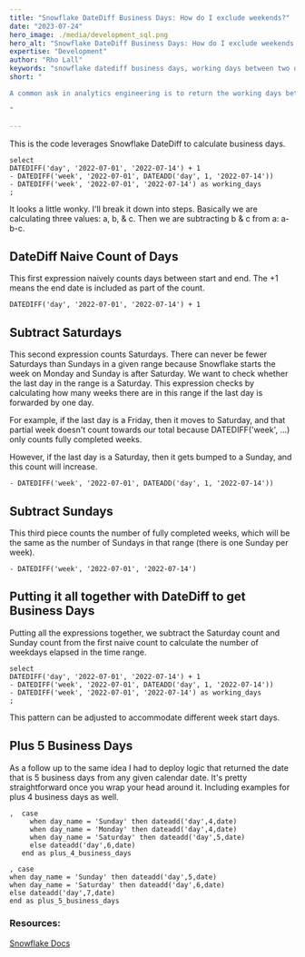 ```yaml
---
title: "Snowflake DateDiff Business Days: How do I exclude weekends?"
date: "2023-07-24"
hero_image: ./media/development_sql.png
hero_alt: "Snowflake DateDiff Business Days: How do I exclude weekends between two dates in Snowflake SQL?"
expertise: "Development"
author: "Rho Lall"
keywords: "snowflake datediff business days, working days between two dates, snowflake networkdays, analytics engineering, data driven development"
short: "

A common ask in analytics engineering is to return the working days between two dates not the calendar days.

"

---
```


This is the code leverages Snowflake DateDiff to calculate business days.

`select`  
`DATEDIFF('day', '2022-07-01', '2022-07-14') + 1`  
`- DATEDIFF('week', '2022-07-01', DATEADD('day', 1, '2022-07-14'))`  
`- DATEDIFF('week', '2022-07-01', '2022-07-14') as working_days`  
`;`
    
It looks a little wonky. I'll break it down into steps. Basically we are calculating three values: a, b, & c. Then we are subtracting b & c from a: a-b-c. 

## DateDiff Naive Count of Days
This first expression naively counts days between start and end. The +1 means the end date is included as part of the count.

`DATEDIFF('day', '2022-07-01', '2022-07-14') + 1`

## Subtract Saturdays          
This second expression counts Saturdays. There can never be fewer Saturdays than Sundays in a given range because Snowflake starts the week on Monday and Sunday is after Saturday. We want to check whether the last day in the range is a Saturday. This expression checks by calculating how many weeks there are in this range if the last day is forwarded by one day.

For example, if the last day is a Friday, then it moves to Saturday, and that partial week doesn't count towards our total because DATEDIFF('week', ...) only counts fully completed weeks. 

However, if the last day is a Saturday, then it gets bumped to a Sunday, and this count will increase.

`- DATEDIFF('week', '2022-07-01', DATEADD('day', 1, '2022-07-14'))`

## Subtract Sundays
This third piece counts the number of fully completed weeks, which will be the same as the number of Sundays in that range (there is one Sunday per week).        
        
`- DATEDIFF('week', '2022-07-01', '2022-07-14')`

## Putting it all together with DateDiff to get Business Days
Putting all the expressions together, we subtract the Saturday count and Sunday count from the first naive count to calculate the number of weekdays elapsed in the time range.

`select`  
`DATEDIFF('day', '2022-07-01', '2022-07-14') + 1`  
`- DATEDIFF('week', '2022-07-01', DATEADD('day', 1, '2022-07-14'))`  
`- DATEDIFF('week', '2022-07-01', '2022-07-14') as working_days`  
`;`

This pattern can be adjusted to accommodate different week start days.

## Plus 5 Business Days

As a follow up to the same idea I had to deploy logic that returned the date that is 5 business days from any given calendar date. It's pretty straightforward once you wrap your head around it. Including examples for plus 4 business days as well.

`,  case`  
`     when day_name = 'Sunday' then dateadd('day',4,date)`  
`     when day_name = 'Monday' then dateadd('day',4,date)`  
`     when day_name = 'Saturday' then dateadd('day',5,date)`  
`     else dateadd('day',6,date)`  
`   end as plus_4_business_days` 

`, case`  
`when day_name = 'Sunday' then dateadd('day',5,date)`  
`when day_name = 'Saturday' then dateadd('day',6,date)`  
`else dateadd('day',7,date)`  
`end as plus_5_business_days`

### Resources:

[Snowflake Docs](https://docs.snowflake.com/en/sql-reference/functions-date-time.html#label-calendar-weeks-weekdays)

